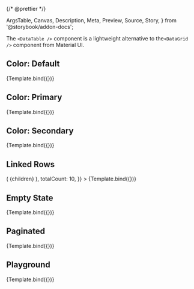 {/* @prettier */}

  ArgsTable,
  Canvas,
  Description,
  Meta,
  Preview,
  Source,
  Story,
} from '@storybook/addon-docs';



<Meta title="Organisms/DataTable" component={DataTable} argTypes={argTypes} />

<Description of={DataTable} />

The `<DataTable />` component is a lightweight alternative to the`<DataGrid />`
component from Material UI.

## Color: Default

<Canvas>
  <Story
    name="Color: Default"
    args={{
      color: 'default',
      totalCount: 10,
    }}
  >
    {Template.bind({})}
  </Story>
</Canvas>

## Color: Primary

<Canvas>
  <Story
    name="Color: Primary"
    args={{
      color: 'primary',
      totalCount: 10,
    }}
  >
    {Template.bind({})}
  </Story>
</Canvas>

## Color: Secondary

<Canvas>
  <Story
    name="Color: Secondary"
    args={{
      color: 'secondary',
      totalCount: 10,
    }}
  >
    {Template.bind({})}
  </Story>
</Canvas>

## Linked Rows

<Canvas>
  <Story
    name="Linked Rows"
    args={{
      RowWrapper: (item, children) => (
        <Link
          href={`https://www.google.com/search?q=${item.name}`}
          style={{
            display: 'contents',
          }}
          target="_blank"
          underline="none"
        >
          {children}
        </Link>
      ),
      totalCount: 10,
    }}
  >
    {Template.bind({})}
  </Story>
</Canvas>

## Empty State

<Canvas>
  <Story
    name="Empty State"
    args={{
      emptyStateProps: {
        description: 'No Items Found',
        Icon: PackageVariant,
      },
      totalCount: 0,
    }}
  >
    {Template.bind({})}
  </Story>
</Canvas>

## Paginated

<Canvas>
  <Story
    name="Paginated"
    args={{
      limit: 10,
      offset: 0,
      rowsPerPageOptions: [10, 25, 50],
      totalCount: 100,
    }}
  >
    {Template.bind({})}
  </Story>
</Canvas>

## Playground

<Canvas isColumn>
  <Source language="jsx" story="Playground" />
  <Story
    name="Playground"
    args={{
      totalCount: 10,
    }}
  >
    {Template.bind({})}
  </Story>
  <ArgsTable story="Playground" />
</Canvas>
